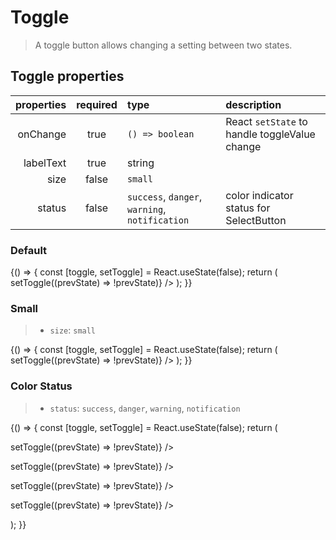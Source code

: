 
<Meta title="Forms/Toggle" component={Toggle} />

# Toggle

> A toggle button allows changing a setting between two states.

## Toggle properties

| properties | required | type                                                                                       | description                                   |
| ---------: | :------: | :----------------------------------------------------------------------------------------- | :-------------------------------------------- |
|   onChange |   true   | <code>() => boolean</code>                                                                 | React `setState` to handle toggleValue change |
|  labelText |   true   | string                                                                                     |                                               |
|       size |  false   | <code>small</code>                                                                         |                                               |
|     status |  false   | <code>success</code>, <code>danger</code>, <code>warning</code>, <code>notification</code> | color indicator status for SelectButton       |

### Default

<Preview>
  <Story name="default">
    {() => {
      const [toggle, setToggle] = React.useState(false);
      return (
        <Toggle
          labelText="Default"
          value={toggle}
          onChange={() => setToggle((prevState) => !prevState)}
        />
      );
    }}
  </Story>
</Preview>

### Small

> - `size`: `small`

<Preview>
  <Story name="small">
    {() => {
      const [toggle, setToggle] = React.useState(false);
      return (
        <Toggle
          size="small"
          labelText="Small"
          name="small"
          value={toggle}
          onChange={() => setToggle((prevState) => !prevState)}
        />
      );
    }}
  </Story>
</Preview>

### Color Status

> - `status`: `success`, `danger`, `warning`, `notification`

<Preview>
  <Story name="status">
    {() => {
      const [toggle, setToggle] = React.useState(false);
      return (
        <div>
          <p>
            <Toggle
              status="success"
              labelText="Success!"
              name="success"
              value={toggle}
              onChange={() => setToggle((prevState) => !prevState)}
            />
          </p>
          <Spacer height="1rem" />
          <p>
            <Toggle
              status="danger"
              labelText="Danger"
              name="danger"
              value={toggle}
              onChange={() => setToggle((prevState) => !prevState)}
            />
          </p>
          <Spacer height="1rem" />
          <p>
            <Toggle
              status="warning"
              labelText="Warning"
              name="warning"
              value={toggle}
              onChange={() => setToggle((prevState) => !prevState)}
            />
          </p>
          <Spacer height="1rem" />
          <p>
            <Toggle
              status="notification"
              labelText="Notification"
              name="notification"
              value={toggle}
              onChange={() => setToggle((prevState) => !prevState)}
            />
          </p>
        </div>
      );
    }}
  </Story>
</Preview>
